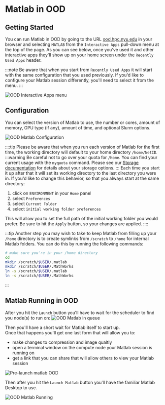 # Matlab in OOD

## Getting Started
You can run Matlab in OOD by going to the URL [ood.hpc.nyu.edu](http://ood.hpc.nyu.edu) in your browser and selecting `MATLAB` from the `Interactive Apps` pull-down menu at the top of the page.  As you can see below, once you've used it and other interactive apps they'll show up on your home screen under the `Recently Used Apps` header.

:::note
Be aware that when you start from `Recently Used Apps` it will start with the same configuration that you used previously.  If you'd like to configure your Matlab session differently, you'll need to select it from the menu.
:::

![OOD Interactive Apps menu](./static/ood_interactive_apps_matlab.png)

## Configuration

You can select the version of Matlab to use, the number or cores, amount of memory, GPU type (if any), amount of time, and optional Slurm options.

![OOD Matlab Configuration](./static/ood_matlab_config.png)

::::tip
Please be aware that when you run each version of Matlab for the first time, the working directory will default to your home directory `/home/NetID`.  
:::warning
Be careful not to go over your quota for `/home`.  You can find your current usage with the `myquota` command.  Please see our [Storage documentation](../03_storage/01_intro_and_data_management.mdx) for details about your storage options.
:::
Each time you start it up after that it will set its working directory to the last directory you were in.  If you'd like to change this behavior, so that you always start at the same directory:
1.   click on `ENVIRONMENT` in your `Home` panel
1.   select `Preferences`
1.   select `Current Folder`
1.   select `initial working folder preferences`

This will allow you to set the full path of the initial working folder you would prefer.  Be sure to hit the `Apply` button, so your changes are applied.
::::

:::tip
Another step you may wish to take to keep Matlab from filling up your `/home` directory is to create symlinks from `/scratch` to `/home` for internal Matlab folders.  You can do this by running the following commands:
```bash
# make sure you're in your /home directory
cd
mkdir /scratch/$USER/.matlab
mkdir /scratch/$USER/.MathWorks
ln -s /scratch/$USER/.matlab
ln -s /scratch/$USER/.MathWorks
``` 
:::

## Matlab Running in OOD

After you hit the `Launch` button you'll have to wait for the scheduler to find you node(s) to run on:
![OOD Matlab in queue](./static/ood_matlab_in_queue.png)

Then you'll have a short wait for Matlab itself to start up.<br />
Once that happens you'll get one last form that will allow you to:
-   make changes to compression and image qualtiy
-   open a terminal window on the compute node your Matlab session is running on
-   get a link that you can share that will allow others to view your Matlab session

![Pre-launch matlab OOD](./static/ood_matlab_prelaunch.png)

Then after you hit the `Launch Matlab` button you'll have the familiar Matlab Desktop to use.

![OOD Matlab Running](./static/ood_matlab_running.png)
